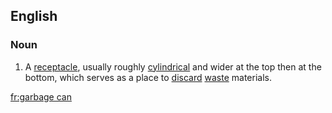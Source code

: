 ==English==
===Noun===
{{en-noun|sg=[[garbage]] [[can]]}}
# A [[receptacle]], usually roughly [[cylindrical]] and wider at the top then at the bottom, which serves as a place to [[discard]] [[waste]] materials.

[[fr:garbage can]]